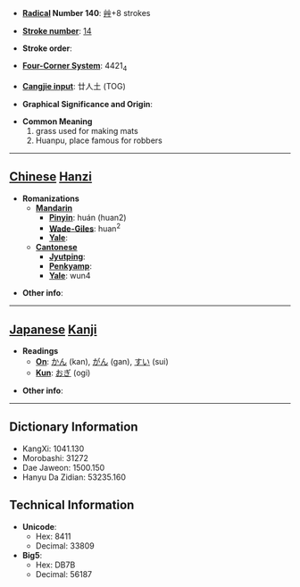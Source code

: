 * '''[[Wiktionary:Chinese radical index| Radical]] Number 140''': [[Wiktionary:Chinese radical index 艸|艸]]+8 strokes

* '''[[Wiktionary:Chinese total strokes index|Stroke number]]''': [[Wiktionary:Chinese total strokes index 14|14]]

* '''Stroke order''': 

* '''[[Wiktionary:Chinese four corner index|Four-Corner System]]''': 4421<sub>4</sub>

* '''[[Wiktionary:Chinese Cangjie index|Cangjie input]]''': 廿人土 (TOG)

* '''Graphical Significance and Origin''': 

* '''Common Meaning'''
*#grass used for making mats
*# Huanpu, place famous for robbers


----

== [[Chinese]] [[Hanzi]] ==

* '''Romanizations'''
** '''[[Mandarin]]'''
*** '''[[Pinyin]]''': huán (huan2)
*** '''[[Wade-Giles]]''': huan<sup>2</sup>
*** '''[[Yale]]''': 
** '''[[Cantonese]]'''
*** '''[[Jyutping]]''':
*** '''[[Penkyamp]]''': 
*** '''[[Yale]]''': wun4

* '''Other info''': 

----

== [[Japanese]] [[Kanji]] ==

* '''Readings'''
** '''[[On]]''': [[かん]] (kan), [[がん]] (gan), [[すい]] (sui)
** '''[[Kun]]''': [[おぎ]] (ogi)

* '''Other info''':  

----

== Dictionary Information ==

* KangXi: 1041.130
* Morobashi: 31272
* Dae Jaweon: 1500.150
* Hanyu Da Zidian: 53235.160

== Technical Information ==

* '''Unicode''':
** Hex: 8411
** Decimal: 33809
* '''Big5''':
** Hex: DB7B
** Decimal: 56187
